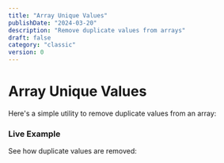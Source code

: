 ```yaml
---
title: "Array Unique Values"
publishDate: "2024-03-20"
description: "Remove duplicate values from arrays"
draft: false
category: "classic"
version: 0
---
```



# Array Unique Values

Here's a simple utility to remove duplicate values from an array:

<CodeSnippet file="array-unique.ts" />

### Live Example

See how duplicate values are removed:

<Example component="unique-example" />
